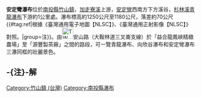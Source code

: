 {{Infobox waterfall
| name = 安定彎瀑布
| photo =
| photo_width = 275
| photo_caption =
| map =
| map_width =
| lat_d = |lat_m = |lat_s = |lat_NS =
| long_d = |long_m = |long_s = |long_EW =
| region =
| source =
| coords_ref = {{坐標|23|38|28.70|N|120|46|34.05|E|}}
| location = [[台灣|台灣]][[南投縣|南投縣]][[竹山鎮_(台灣)|竹山鎮]]
| type =
| elevation = 1250～1180公尺
| height = 70公尺
| height_longest = 70公尺 
| number_drops = 
| width =
| average_width =
| watercourse = [[濁水溪|濁水溪]] - [[清水溪_(南投縣)|清水溪]] - [[加走寮溪|加走寮溪]]
| average_flow =
| world_rank =
}}
'''安定彎瀑布'''位於[[南投縣|南投縣]][[竹山鎮_(台灣)|竹山鎮]]，[[加走寮溪|加走寮溪]]上游，[[安定彎|安定彎]]西南方下方溪谷，[[杉林溪|杉林溪]][[青龍瀑布_(杉林溪)|青龍瀑布]]下游約1公里處。瀑布標高約1250公尺至1180公尺，落差約70公尺{{#tag:ref|根據《臺灣通用電子地圖【NLSC】》、《臺灣通用正射影像【NLSC】》對照。|group=注}}。由[[File:TW_THWnt49.png|30px]]安山路（大鞍林道三叉崙支線）於「益合龍鳳峽精緻農場」至「源豐製茶廠」之間的路段，可一覽青龍瀑布、向欣谷瀑布和安定彎瀑布三瀑同框的壯麗景色。
 
== -{注}-解 ==
{{reflist|group=注}}
 
{{TW-geo-stub}}
{{台灣瀑布}}
 
[[Category:竹山鎮_(台灣)|Category:竹山鎮 (台灣)]]
[[Category:南投縣瀑布|Category:南投縣瀑布]]